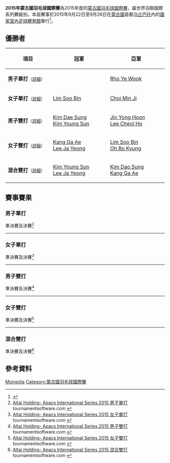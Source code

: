 {{noteTA|G1=Badminton}}
{{infobox badminton event
|name           = 2015年蒙古國羽毛球國際賽
|image          = 
|size           = 
|caption        =
|dates          = 2015年9月22日－9月26日
|number_edition = 
|level          = 4B
|prize_money    = 5,000美元
|location       = {{MGL}}[[乌兰巴托|乌兰巴托]]
|venue          = [[國家室內足球體育館|國家室內足球體育館]]
|previous       = 2014年蒙古國羽毛球國際賽 
|next           = 2017年蒙古國羽毛球國際賽
}}
'''2015年蒙古國羽毛球國際賽'''為2015年度的[[蒙古國羽毛球國際賽|蒙古國羽毛球國際賽]]，屬世界羽聯國際系列賽級別。本屆賽事於2015年9月22日至9月26日在[[蒙古國|蒙古國]]首都[[乌兰巴托|乌兰巴托]]內的[[國家室內足球體育館|國家室內足球體育館]]舉行<ref>{{cite web|title=Tournament Prospectus - ERDENET MC - APACS INTERNATIONAL SERIES|url=http://www.bwfbadminton.org/file.aspx?id=641859&dl=1|publisher=MONGOLIAN BADMINTON ASSOCIATION|accessdate=2016-01-09|archive-date=2016-01-27|archive-url=https://web.archive.org/web/20160127121006/http://www.bwfbadminton.org/file.aspx?id=641859&dl=1|dead-url=no}}</ref>。

== 優勝者 ==
{| class=wikitable style="font-size:small"
!width="200"|項目
!width="250"|冠軍
!width="250"|亞軍
|-
|'''男子單打'''<small>（[[#男子單打|詳細]]）</small>
|{{nowrap|{{flagicon|KOR}} [[Lee_Cheol_Ho|Lee Cheol Ho]]}}
|{{flagicon|KOR}} [[Rho_Ye_Wook|Rho Ye Wook]]
|-
|'''女子單打'''<small>（[[#女子單打|詳細]]）</small>
|{{flagicon|KOR}} [[Lim_Soo_Bin|Lim Soo Bin]]
|{{flagicon|KOR}} [[Choi_Min_Ji|Choi Min Ji]]
|-
|'''男子雙打'''<small>（[[#男子雙打|詳細]]）</small>
|{{flagicon|KOR}} [[Kim_Dae_Sung|Kim Dae Sung]]<br/>{{flagicon|KOR}} [[Kim_Young_Sun|Kim Young Sun]]
|{{flagicon|KOR}} [[Jin_Yong_Hoon|Jin Yong Hoon]]<br/>{{flagicon|KOR}} [[Lee_Cheol_Ho|Lee Cheol Ho]]
|-
|'''女子雙打'''<small>（[[#女子雙打|詳細]]）</small>
|{{flagicon|KOR}} [[Kang_Ga_Ae|Kang Ga Ae]]<br/>{{flagicon|KOR}} [[Lee_Ja_Yeong|Lee Ja Yeong]]
|{{flagicon|KOR}} [[Lim_Soo_Bin|Lim Soo Bin]]<br/>{{flagicon|KOR}} [[Oh_Bo_Kyung|Oh Bo Kyung]]
|-
|'''混合雙打'''<small>（[[#混合雙打|詳細]]）</small>
|{{flagicon|KOR}} [[Kim_Young_Sun|Kim Young Sun]]<br/>{{flagicon|KOR}} [[Lee_Ja_Yeong|Lee Ja Yeong]]
|{{flagicon|KOR}} [[Kim_Dao_Sung|Kim Dao Sung]]<br/>{{flagicon|KOR}} [[Kang_Ga_Ae|Kang Ga Ae]]
|}

== 賽事賽果 ==
=== 男子單打 ===
;準決賽及決賽<ref name="MS">[http://bwf.tournamentsoftware.com/sport/draw.aspx?id=07257295-1B5B-474A-A62D-83C2BD6B1C11&draw=3 Altai Holding- Apacs International Series 2015 男子單打] {{Wayback|url=http://bwf.tournamentsoftware.com/sport/draw.aspx?id=07257295-1B5B-474A-A62D-83C2BD6B1C11&draw=3 |date=20180927105208 }} tournamentsoftware.com {{en}}</ref>
{{4TeamBracket-Tennis3-v2
| team-width=200
| RD1-seed1=1
| RD1-team1={{flagicon|USA}} [[舒之顥|舒之顥]]
| RD1-score1-1='''21
| RD1-score1-2=19
| RD1-score1-3=19
| RD1-seed2=
| RD1-team2='''{{flagicon|KOR}} [[Rho_Ye_Wook|Rho Ye Wook]]
| RD1-score2-1=15
| RD1-score2-2='''21
| RD1-score2-3='''21

| RD1-seed3=
| RD1-team3='''{{nowrap|{{flagicon|KOR}} [[Lee_Cheol_Ho|Lee Cheol Ho]]}}
| RD1-score3-1='''21
| RD1-score3-2='''22
| RD1-score3-3=
| RD1-seed4=2
| RD1-team4={{flagicon|SVK}} [[亚罗利姆·维森|亚罗利姆·维森]]
| RD1-score4-1=15
| RD1-score4-2=20
| RD1-score4-3=

| RD2-seed1=
| RD2-team1={{flagicon|KOR}} [[Rho_Ye_Wook|Rho Ye Wook]]
| RD2-score1-1=17
| RD2-score1-2=19
| RD2-score1-3=
| RD2-seed2=
| RD2-team2='''{{nowrap|{{flagicon|KOR}} [[Lee_Cheol_Ho|Lee Cheol Ho]]}}
| RD2-score2-1='''21
| RD2-score2-2='''21
| RD2-score2-3=
}}
----

=== 女子單打 ===
;準決賽及決賽<ref name="WS">[http://bwf.tournamentsoftware.com/sport/draw.aspx?id=07257295-1B5B-474A-A62D-83C2BD6B1C11&draw=2 Altai Holding- Apacs International Series 2015 女子單打] {{Wayback|url=http://bwf.tournamentsoftware.com/sport/draw.aspx?id=07257295-1B5B-474A-A62D-83C2BD6B1C11&draw=2 |date=20180927074023 }} tournamentsoftware.com {{en}}</ref>
{{4TeamBracket-Tennis3-v2
| team-width=200
| RD1-seed1=
| RD1-team1={{flagicon|KOR}} [[Lee_Ja_Yeong|Lee Ja Yeong]]
| RD1-score1-1=13
| RD1-score1-2=15
| RD1-score1-3=
| RD1-seed2=
| RD1-team2='''{{flagicon|KOR}} [[Lim_Soo_Bin|Lim Soo Bin]]
| RD1-score2-1='''21
| RD1-score2-2='''21
| RD1-score2-3=

| RD1-seed3=
| RD1-team3='''{{flagicon|KOR}} [[Choi_Min_Ji|Choi Min Ji]]
| RD1-score3-1='''21
| RD1-score3-2='''21
| RD1-score3-3=
| RD1-seed4=2
| RD1-team4={{nowrap|{{flagicon|IRI}} [[阿格海伊·哈吉亚加·苏拉娅|阿格海伊·哈吉亚加·苏拉娅]]}}
| RD1-score4-1=15
| RD1-score4-2=16
| RD1-score4-3=

| RD2-seed1=
| RD2-team1='''{{flagicon|KOR}} [[Lim_Soo_Bin|Lim Soo Bin]]
| RD2-score1-1='''21
| RD2-score1-2='''21
| RD2-score1-3=
| RD2-seed2=
| RD2-team2={{flagicon|KOR}} [[Choi_Min_Ji|Choi Min Ji]]
| RD2-score2-1=17
| RD2-score2-2=16
| RD2-score2-3=
}}
----

=== 男子雙打 ===
;準決賽及決賽<ref name="MD">[http://bwf.tournamentsoftware.com/sport/draw.aspx?id=07257295-1B5B-474A-A62D-83C2BD6B1C11&draw=1 Altai Holding- Apacs International Series 2015 男子雙打] {{Wayback|url=http://bwf.tournamentsoftware.com/sport/draw.aspx?id=07257295-1B5B-474A-A62D-83C2BD6B1C11&draw=1 |date=20180927092328 }} tournamentsoftware.com {{en}}</ref>
{{4TeamBracket-Tennis3-v2
| team-width=200
| RD1-seed1=1
| RD1-team1={{flagicon|MGL}} [[Gerelsukh_Jargalsaikhan|Gerelsukh Jargalsaikhan]]<br/> {{flagicon|MGL}} [[Batdavaa_Munkhbat|Batdavaa Munkhbat]]
| RD1-score1-1=9
| RD1-score1-2=10
| RD1-score1-3=
| RD1-seed2=
| RD1-team2='''{{flagicon|KOR}} [[Kim_Dae_Sung|Kim Dae Sung]]<br/> {{flagicon|KOR}} [[Kim_Young_Sun|Kim Young Sun]]
| RD1-score2-1='''21
| RD1-score2-2='''21
| RD1-score2-3=

| RD1-seed3=
| RD1-team3='''{{flagicon|KOR}} [[Jin_Yong_Hoon|Jin Yong Hoon]]<br/> {{flagicon|KOR}} [[Lee_Cheol_Ho|Lee Cheol Ho]]
| RD1-score3-1='''21
| RD1-score3-2='''21
| RD1-score3-3=
| RD1-seed4=2
| RD1-team4={{nowrap|{{flagicon|IRI}} [[瓦坦内贾德·苏罗什·伊斯坎达里|瓦坦内贾德·苏罗什·伊斯坎达里]]<br/> {{flagicon|SVK}} [[马捷·林尼坎|马捷·林尼坎]]}}
| RD1-score4-1=14
| RD1-score4-2=16
| RD1-score4-3=

| RD2-seed1=
| RD2-team1='''{{flagicon|KOR}} [[Kim_Dae_Sung|Kim Dae Sung]]<br/> {{flagicon|KOR}} [[Kim_Young_Sun|Kim Young Sun]]
| RD2-score1-1='''21
| RD2-score1-2='''21
| RD2-score1-3=
| RD2-seed2=
| RD2-team2={{flagicon|KOR}} [[Jin_Yong_Hoon|Jin Yong Hoon]]<br/> {{flagicon|KOR}} [[Lee_Cheol_Ho|Lee Cheol Ho]]
| RD2-score2-1=15
| RD2-score2-2=11
| RD2-score2-3=
}}
----

=== 女子雙打 ===
;準決賽及決賽<ref name="WD">[http://bwf.tournamentsoftware.com/sport/draw.aspx?id=07257295-1B5B-474A-A62D-83C2BD6B1C11&draw=4 Altai Holding- Apacs International Series 2015 女子雙打] {{Wayback|url=http://bwf.tournamentsoftware.com/sport/draw.aspx?id=07257295-1B5B-474A-A62D-83C2BD6B1C11&draw=4 |date=20180927094752 }} tournamentsoftware.com {{en}}</ref>
{{4TeamBracket-Tennis3-v2
| team-width=200
| RD1-seed1=1
| RD1-team1={{flagicon|IRI}} [[涅金·阿米莉波尔|涅金·阿米莉波尔]]<br/> {{flagicon|IRI}} [[阿格海伊·哈吉亚加·苏拉娅|阿格海伊·哈吉亚加·苏拉娅]]
| RD1-score1-1=19
| RD1-score1-2=13
| RD1-score1-3=
| RD1-seed2=
| RD1-team2='''{{flagicon|KOR}} [[Lim_Soo_Bin|Lim Soo Bin]]<br/> {{flagicon|KOR}} [[Oh_Bo_Kyung|Oh Bo Kyung]]
| RD1-score2-1='''21
| RD1-score2-2='''21
| RD1-score2-3=

| RD1-seed3=
| RD1-team3={{flagicon|KOR}} [[Choi_Min_Ji|Choi Min Ji]]<br/> {{flagicon|KOR}} [[Yoon_Han_Na|Yoon Han Na]]
| RD1-score3-1='''21
| RD1-score3-2=18
| RD1-score3-3=15
| RD1-seed4=2
| RD1-team4='''{{flagicon|KOR}} [[Kang_Ga_Ae|Kang Ga Ae]]<br/> {{flagicon|KOR}} [[Lee_Ja_Yeong|Lee Ja Yeong]]
| RD1-score4-1=16
| RD1-score4-2='''21
| RD1-score4-3='''21

| RD2-seed1=
| RD2-team1={{flagicon|KOR}} [[Lim_Soo_Bin|Lim Soo Bin]]<br/> {{flagicon|KOR}} [[Oh_Bo_Kyung|Oh Bo Kyung]]
| RD2-score1-1=18
| RD2-score1-2=18
| RD2-score1-3=
| RD2-seed2=2
| RD2-team2='''{{flagicon|KOR}} [[Kang_Ga_Ae|Kang Ga Ae]]<br/> {{flagicon|KOR}} [[Lee_Ja_Yeong|Lee Ja Yeong]]
| RD2-score2-1='''21
| RD2-score2-2='''21
| RD2-score2-3=
}}
----

=== 混合雙打 ===
;準決賽及決賽<ref name="XD">[http://bwf.tournamentsoftware.com/sport/draw.aspx?id=07257295-1B5B-474A-A62D-83C2BD6B1C11&draw=5 Altai Holding- Apacs International Series 2015 混合雙打] {{Wayback|url=http://bwf.tournamentsoftware.com/sport/draw.aspx?id=07257295-1B5B-474A-A62D-83C2BD6B1C11&draw=5 |date=20180927084556 }} tournamentsoftware.com {{en}}</ref>
{{4TeamBracket-Tennis3-v2
| team-width=200
| RD1-seed1=
| RD1-team1='''{{flagicon|KOR}} [[Kim_Young_Sun|Kim Young Sun]]<br/> {{flagicon|KOR}} [[Lee_Ja_Yeong|Lee Ja Yeong]]
| RD1-score1-1='''21
| RD1-score1-2='''21
| RD1-score1-3=
| RD1-seed2=
| RD1-team2={{flagicon|KOR}} [[Lee_Cheol_Ho|Lee Cheol Ho]]<br/> {{flagicon|KOR}} [[Choi_Min_Ji|Choi Min Ji]]
| RD1-score2-1=13
| RD1-score2-2=10
| RD1-score2-3=

| RD1-seed3=
| RD1-team3={{flagicon|KOR}} [[Jin_Yong_Hoon|Jin Yong Hoon]]<br/> {{flagicon|KOR}} [[Oh_Bo_Kyung|Oh Bo Kyung]]
| RD1-score3-1=14
| RD1-score3-2=15
| RD1-score3-3=
| RD1-seed4=2
| RD1-team4='''{{flagicon|KOR}} [[Kim_Dao_Sung|Kim Dao Sung]]<br/> {{flagicon|KOR}} [[Kang_Ga_Ae|Kang Ga Ae]]
| RD1-score4-1='''22
| RD1-score4-2='''21
| RD1-score4-3=

| RD2-seed1=
| RD2-team1='''{{flagicon|KOR}} [[Kim_Young_Sun|Kim Young Sun]]<br/> {{flagicon|KOR}} [[Lee_Ja_Yeong|Lee Ja Yeong]]
| RD2-score1-1='''21
| RD2-score1-2='''21
| RD2-score1-3=
| RD2-seed2=
| RD2-team2={{flagicon|KOR}} [[Kim_Dao_Sung|Kim Dao Sung]]<br/> {{flagicon|KOR}} [[Kang_Ga_Ae|Kang Ga Ae]]
| RD2-score2-1=17
| RD2-score2-2=16
| RD2-score2-3=
}}

== 參考資料 ==
{{Reflist}}

[[Category:2015年世界羽聯國際系列賽|Mongolia]]
[[Category:蒙古國羽毛球國際賽|Category:蒙古國羽毛球國際賽]]